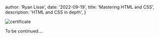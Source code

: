 

  author: 'Ryan Lisse',
  date: '2022-09-19',
  title: 'Mastering HTML and CSS',
  description:
    'HTML and CSS in depth',
}


<Link href="https://www.coursera.org/account/accomplishments/verify/LBHR5UKSDFDZ">
<div><Image src={heading} alt="certificate" /></div>
</Link>

To be continued....